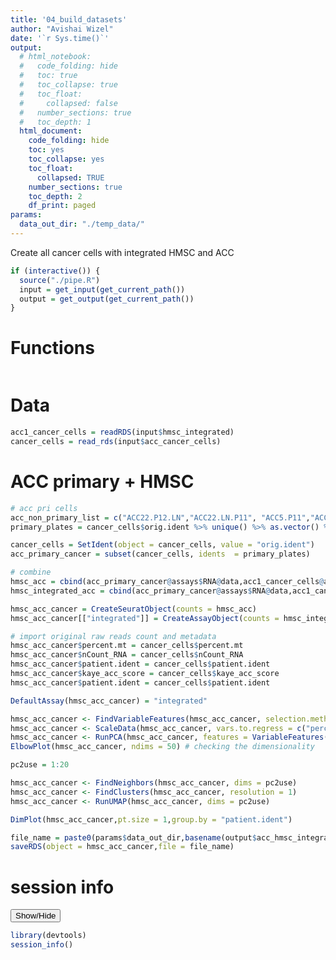 ```yaml
---
title: '04_build_datasets' 
author: "Avishai Wizel"
date: '`r Sys.time()`'
output:
  # html_notebook: 
  #   code_folding: hide
  #   toc: true
  #   toc_collapse: true
  #   toc_float:
  #     collapsed: false
  #   number_sections: true
  #   toc_depth: 1
  html_document: 
    code_folding: hide
    toc: yes
    toc_collapse: yes
    toc_float: 
      collapsed: TRUE
    number_sections: true
    toc_depth: 2
    df_print: paged
params: 
  data_out_dir: "./temp_data/" 
---         
```


Create all cancer cells with integrated HMSC and ACC

```r
if (interactive()) {
  source("./pipe.R")
  input = get_input(get_current_path())
  output = get_output(get_current_path())
}
```
# Functions

```r

```


# Data

```r
acc1_cancer_cells = readRDS(input$hmsc_integrated)
cancer_cells = read_rds(input$acc_cancer_cells)
```

# ACC primary + HMSC
```r
# acc pri cells
acc_non_primary_list = c("ACC22.P12.LN","ACC22.LN.P11", "ACC5.P11","ACC7.P13","ACC.plate2","ACC1.P3")
primary_plates = cancer_cells$orig.ident %>% unique() %>% as.vector() %>%  base::setdiff(acc_non_primary_list)

cancer_cells = SetIdent(object = cancer_cells, value = "orig.ident")
acc_primary_cancer = subset(cancer_cells, idents  = primary_plates)

# combine
hmsc_acc = cbind(acc_primary_cancer@assays$RNA@data,acc1_cancer_cells@assays$RNA@data)
hmsc_integrated_acc = cbind(acc_primary_cancer@assays$RNA@data,acc1_cancer_cells@assays$integrated@data)

hmsc_acc_cancer = CreateSeuratObject(counts = hmsc_acc)
hmsc_acc_cancer[["integrated"]] = CreateAssayObject(counts = hmsc_integrated_acc)

# import original raw reads count and metadata
hmsc_acc_cancer$percent.mt = cancer_cells$percent.mt 
hmsc_acc_cancer$nCount_RNA = cancer_cells$nCount_RNA
hmsc_acc_cancer$patient.ident = cancer_cells$patient.ident
hmsc_acc_cancer$kaye_acc_score = cancer_cells$kaye_acc_score
hmsc_acc_cancer$patient.ident = cancer_cells$patient.ident


```

```r
DefaultAssay(hmsc_acc_cancer) = "integrated"
```

```r
hmsc_acc_cancer <- FindVariableFeatures(hmsc_acc_cancer, selection.method = "vst", nfeatures = 15000)
hmsc_acc_cancer <- ScaleData(hmsc_acc_cancer, vars.to.regress = c("percent.mt","nCount_RNA"))
hmsc_acc_cancer <- RunPCA(hmsc_acc_cancer, features = VariableFeatures(object = hmsc_acc_cancer))
ElbowPlot(hmsc_acc_cancer, ndims = 50) # checking the dimensionality 
```

```r
pc2use = 1:20
```

```r
hmsc_acc_cancer <- FindNeighbors(hmsc_acc_cancer, dims = pc2use)
hmsc_acc_cancer <- FindClusters(hmsc_acc_cancer, resolution = 1)
hmsc_acc_cancer <- RunUMAP(hmsc_acc_cancer, dims = pc2use)
```

```r
DimPlot(hmsc_acc_cancer,pt.size = 1,group.by = "patient.ident")
```



```r
file_name = paste0(params$data_out_dir,basename(output$acc_hmsc_integrated))
saveRDS(object = hmsc_acc_cancer,file = file_name)
```


# session info
<button class="btn btn-primary" data-toggle="collapse" data-target="#BlockName"> Show/Hide </button>  
<div id="BlockName" class="collapse">  
```r
library(devtools)
session_info()
```

</div>
